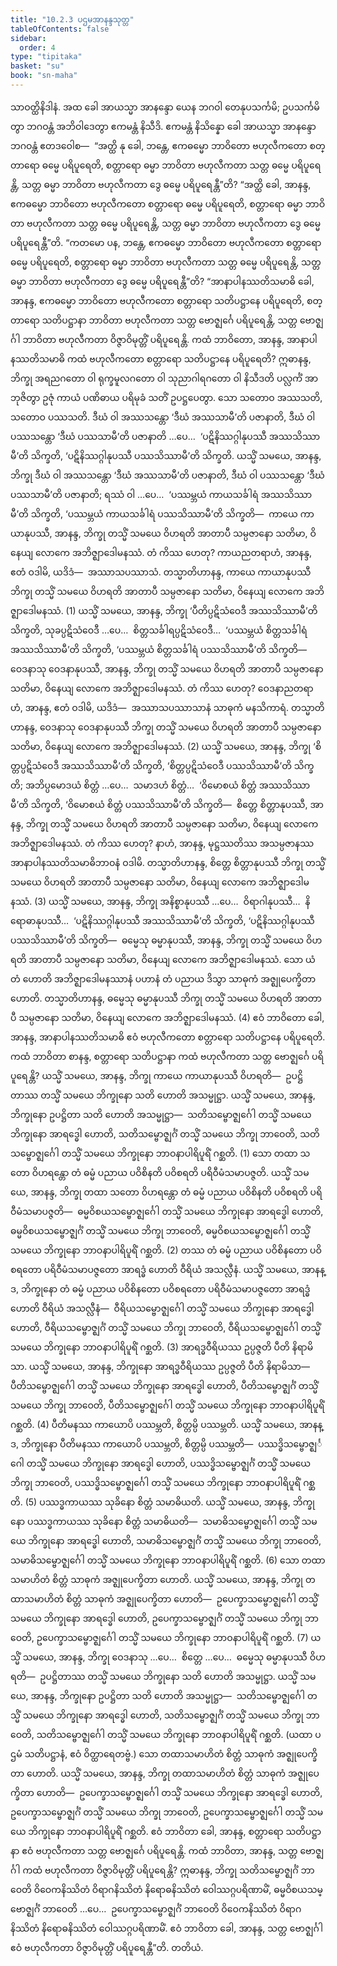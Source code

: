 ```yaml
---
title: "10.2.3 ပဌမအာနန္ဒသုတ္တ"
tableOfContents: false
sidebar:
  order: 4
type: "tipitaka"
basket: "su"
book: "sn-maha"
---
```



<DynamicBreadcrumb />

<Division number="989" book="sn-maha">

<Paragraph number="1733" book="sn-maha">
သာဝတ္ထိနိဒါနံ. အထ ခေါ အာယသ္မာ အာနန္ဒော ယေန ဘဂဝါ တေနုပသင်္ကမိ; ဥပသင်္ကမိတွာ ဘဂဝန္တံ အဘိဝါဒေတွာ ဧကမန္တံ နိသီဒိ. ဧကမန္တံ နိသိန္နော ခေါ အာယသ္မာ အာနန္ဒော ဘဂဝန္တံ ဧတဒဝေါစ—  “အတ္ထိ နု ခေါ, ဘန္တေ, ဧကဓမ္မော ဘာဝိတော ဗဟုလီကတော စတ္တာရော ဓမ္မေ ပရိပူရေတိ, စတ္တာရော ဓမ္မာ ဘာဝိတာ ဗဟုလီကတာ သတ္တ ဓမ္မေ ပရိပူရေန္တိ, သတ္တ ဓမ္မာ ဘာဝိတာ ဗဟုလီကတာ ဒွေ ဓမ္မေ ပရိပူရေန္တီ”တိ?
</Paragraph>

<Paragraph number="1734" book="sn-maha">
“အတ္ထိ ခေါ, အာနန္ဒ, ဧကဓမ္မော ဘာဝိတော ဗဟုလီကတော စတ္တာရော ဓမ္မေ ပရိပူရေတိ, စတ္တာရော ဓမ္မာ ဘာဝိတာ ဗဟုလီကတာ သတ္တ ဓမ္မေ ပရိပူရေန္တိ, သတ္တ ဓမ္မာ ဘာဝိတာ ဗဟုလီကတာ ဒွေ ဓမ္မေ ပရိပူရေန္တီ”တိ.
</Paragraph>

<Paragraph number="1735" book="sn-maha">
“ကတမော ပန, ဘန္တေ, ဧကဓမ္မော ဘာဝိတော ဗဟုလီကတော စတ္တာရော ဓမ္မေ ပရိပူရေတိ, စတ္တာရော ဓမ္မာ ဘာဝိတာ ဗဟုလီကတာ သတ္တ ဓမ္မေ ပရိပူရေန္တိ, သတ္တ ဓမ္မာ ဘာဝိတာ ဗဟုလီကတာ ဒွေ ဓမ္မေ ပရိပူရေန္တီ”တိ? “အာနာပါနဿတိသမာဓိ ခေါ, အာနန္ဒ, ဧကဓမ္မော ဘာဝိတော ဗဟုလီကတော စတ္တာရော သတိပဋ္ဌာနေ ပရိပူရေတိ, စတ္တာရော သတိပဋ္ဌာနာ ဘာဝိတာ ဗဟုလီကတာ သတ္တ ဗောဇ္ဈင်္ဂေ ပရိပူရေန္တိ, သတ္တ ဗောဇ္ဈင်္ဂါ ဘာဝိတာ ဗဟုလီကတာ ဝိဇ္ဇာဝိမုတ္တိံ ပရိပူရေန္တိ.
</Paragraph>

<Paragraph number="1736" book="sn-maha">
ကထံ ဘာဝိတော, အာနန္ဒ, အာနာပါနဿတိသမာဓိ ကထံ ဗဟုလီကတော စတ္တာရော သတိပဋ္ဌာနေ ပရိပူရေတိ? ဣဓာနန္ဒ, ဘိက္ခု အရညဂတော ဝါ ရုက္ခမူလဂတော ဝါ သုညာဂါရဂတော ဝါ နိသီဒတိ ပလ္လင်္ကံ အာဘုဇိတွာ ဥဇုံ ကာယံ ပဏိဓာယ ပရိမုခံ သတိံ ဥပဋ္ဌပေတွာ. သော သတောဝ အဿသတိ, သတောဝ ပဿသတိ. ဒီဃံ ဝါ အဿသန္တော ‘ဒီဃံ အဿသာမီ’တိ ပဇာနာတိ, ဒီဃံ ဝါ ပဿသန္တော ‘ဒီဃံ ပဿသာမီ’တိ ပဇာနာတိ …ပေ…  ‘ပဋိနိဿဂ္ဂါနုပဿီ အဿသိဿာမီ’တိ သိက္ခတိ, ‘ပဋိနိဿဂ္ဂါနုပဿီ ပဿသိဿာမီ’တိ သိက္ခတိ.
</Paragraph>

<Paragraph number="1737" book="sn-maha">
ယသ္မိံ သမယေ, အာနန္ဒ, ဘိက္ခု ဒီဃံ ဝါ အဿသန္တော ‘ဒီဃံ အဿသာမီ’တိ ပဇာနာတိ, ဒီဃံ ဝါ ပဿသန္တော ‘ဒီဃံ ပဿသာမီ’တိ ပဇာနာတိ; ရဿံ ဝါ …ပေ…  ‘ပဿမ္ဘယံ ကာယသင်္ခါရံ အဿသိဿာမီ’တိ သိက္ခတိ, ‘ပဿမ္ဘယံ ကာယသင်္ခါရံ ပဿသိဿာမီ’တိ သိက္ခတိ—  ကာယေ ကာယာနုပဿီ, အာနန္ဒ, ဘိက္ခု တသ္မိံ သမယေ ဝိဟရတိ အာတာပီ သမ္ပဇာနော သတိမာ, ဝိနေယျ လောကေ အဘိဇ္ဈာဒေါမနဿံ. တံ ကိဿ ဟေတု? ကာယညတရာဟံ, အာနန္ဒ, ဧတံ ဝဒါမိ, ယဒိဒံ—  အဿာသပဿာသံ. တသ္မာတိဟာနန္ဒ, ကာယေ ကာယာနုပဿီ ဘိက္ခု တသ္မိံ သမယေ ဝိဟရတိ အာတာပီ သမ္ပဇာနော သတိမာ, ဝိနေယျ လောကေ အဘိဇ္ဈာဒေါမနဿံ. (1)
</Paragraph>

<Paragraph number="1738" book="sn-maha">
ယသ္မိံ သမယေ, အာနန္ဒ, ဘိက္ခု ‘ပီတိပ္ပဋိသံဝေဒီ အဿသိဿာမီ’တိ သိက္ခတိ, သုခပ္ပဋိသံဝေဒီ …ပေ…  စိတ္တသင်္ခါရပ္ပဋိသံဝေဒီ…  ‘ပဿမ္ဘယံ စိတ္တသင်္ခါရံ အဿသိဿာမီ’တိ သိက္ခတိ, ‘ပဿမ္ဘယံ စိတ္တသင်္ခါရံ ပဿသိဿာမီ’တိ သိက္ခတိ—  ဝေဒနာသု ဝေဒနာနုပဿီ, အာနန္ဒ, ဘိက္ခု တသ္မိံ သမယေ ဝိဟရတိ အာတာပီ သမ္ပဇာနော သတိမာ, ဝိနေယျ လောကေ အဘိဇ္ဈာဒေါမနဿံ. တံ ကိဿ ဟေတု? ဝေဒနာညတရာဟံ, အာနန္ဒ, ဧတံ ဝဒါမိ, ယဒိဒံ—  အဿာသပဿာသာနံ သာဓုကံ မနသိကာရံ. တသ္မာတိဟာနန္ဒ, ဝေဒနာသု ဝေဒနာနုပဿီ ဘိက္ခု တသ္မိံ သမယေ ဝိဟရတိ အာတာပီ သမ္ပဇာနော သတိမာ, ဝိနေယျ လောကေ အဘိဇ္ဈာဒေါမနဿံ. (2)
</Paragraph>

<Paragraph number="1739" book="sn-maha">
ယသ္မိံ သမယေ, အာနန္ဒ, ဘိက္ခု ‘စိတ္တပ္ပဋိသံဝေဒီ အဿသိဿာမီ’တိ သိက္ခတိ, ‘စိတ္တပ္ပဋိသံဝေဒီ ပဿသိဿာမီ’တိ သိက္ခတိ; အဘိပ္ပမောဒယံ စိတ္တံ …ပေ…  သမာဒဟံ စိတ္တံ…  ‘ဝိမောစယံ စိတ္တံ အဿသိဿာမီ’တိ သိက္ခတိ, ‘ဝိမောစယံ စိတ္တံ ပဿသိဿာမီ’တိ သိက္ခတိ—  စိတ္တေ စိတ္တာနုပဿီ, အာနန္ဒ, ဘိက္ခု တသ္မိံ သမယေ ဝိဟရတိ အာတာပီ သမ္ပဇာနော သတိမာ, ဝိနေယျ လောကေ အဘိဇ္ဈာဒေါမနဿံ. တံ ကိဿ ဟေတု? နာဟံ, အာနန္ဒ, မုဋ္ဌဿတိဿ အသမ္ပဇာနဿ အာနာပါနဿတိသမာဓိဘာဝနံ ဝဒါမိ. တသ္မာတိဟာနန္ဒ, စိတ္တေ စိတ္တာနုပဿီ ဘိက္ခု တသ္မိံ သမယေ ဝိဟရတိ အာတာပီ သမ္ပဇာနော သတိမာ, ဝိနေယျ လောကေ အဘိဇ္ဈာဒေါမနဿံ. (3)
</Paragraph>

<Paragraph number="1740" book="sn-maha">
ယသ္မိံ သမယေ, အာနန္ဒ, ဘိက္ခု အနိစ္စာနုပဿီ …ပေ…  ဝိရာဂါနုပဿီ…  နိရောဓာနုပဿီ…  ‘ပဋိနိဿဂ္ဂါနုပဿီ အဿသိဿာမီ’တိ သိက္ခတိ, ‘ပဋိနိဿဂ္ဂါနုပဿီ ပဿသိဿာမီ’တိ သိက္ခတိ—  ဓမ္မေသု ဓမ္မာနုပဿီ, အာနန္ဒ, ဘိက္ခု တသ္မိံ သမယေ ဝိဟရတိ အာတာပီ သမ္ပဇာနော သတိမာ, ဝိနေယျ လောကေ အဘိဇ္ဈာဒေါမနဿံ. သော ယံ တံ ဟောတိ အဘိဇ္ဈာဒေါမနဿာနံ ပဟာနံ တံ ပညာယ ဒိသွာ သာဓုကံ အဇ္ဈုပေက္ခိတာ ဟောတိ. တသ္မာတိဟာနန္ဒ, ဓမ္မေသု ဓမ္မာနုပဿီ ဘိက္ခု တသ္မိံ သမယေ ဝိဟရတိ အာတာပီ သမ္ပဇာနော သတိမာ, ဝိနေယျ လောကေ အဘိဇ္ဈာဒေါမနဿံ. (4)
</Paragraph>

<Paragraph number="1741" book="sn-maha">
ဧဝံ ဘာဝိတော ခေါ, အာနန္ဒ, အာနာပါနဿတိသမာဓိ ဧဝံ ဗဟုလီကတော စတ္တာရော သတိပဋ္ဌာနေ ပရိပူရေတိ.
</Paragraph>

<Paragraph number="1742" book="sn-maha">
ကထံ ဘာဝိတာ စာနန္ဒ, စတ္တာရော သတိပဋ္ဌာနာ ကထံ ဗဟုလီကတာ သတ္တ ဗောဇ္ဈင်္ဂေ ပရိပူရေန္တိ? ယသ္မိံ သမယေ, အာနန္ဒ, ဘိက္ခု ကာယေ ကာယာနုပဿီ ဝိဟရတိ—  ဥပဋ္ဌိတာဿ တသ္မိံ သမယေ ဘိက္ခုနော သတိ ဟောတိ အသမ္မုဋ္ဌာ. ယသ္မိံ သမယေ, အာနန္ဒ, ဘိက္ခုနော ဥပဋ္ဌိတာ သတိ ဟောတိ အသမ္မုဋ္ဌာ—  သတိသမ္ဗောဇ္ဈင်္ဂေါ တသ္မိံ သမယေ ဘိက္ခုနော အာရဒ္ဓေါ ဟောတိ, သတိသမ္ဗောဇ္ဈင်္ဂံ တသ္မိံ သမယေ ဘိက္ခု ဘာဝေတိ, သတိသမ္ဗောဇ္ဈင်္ဂေါ တသ္မိံ သမယေ ဘိက္ခုနော ဘာဝနာပါရိပူရိံ ဂစ္ဆတိ. (1)
</Paragraph>

<Paragraph number="1743" book="sn-maha">
သော တထာ သတော ဝိဟရန္တော တံ ဓမ္မံ ပညာယ ပဝိစိနတိ ပဝိစရတိ ပရိဝီမံသမာပဇ္ဇတိ. ယသ္မိံ သမယေ, အာနန္ဒ, ဘိက္ခု တထာ သတော ဝိဟရန္တော တံ ဓမ္မံ ပညာယ ပဝိစိနတိ ပဝိစရတိ ပရိဝီမံသမာပဇ္ဇတိ—  ဓမ္မဝိစယသမ္ဗောဇ္ဈင်္ဂေါ တသ္မိံ သမယေ ဘိက္ခုနော အာရဒ္ဓေါ ဟောတိ, ဓမ္မဝိစယသမ္ဗောဇ္ဈင်္ဂံ တသ္မိံ သမယေ ဘိက္ခု ဘာဝေတိ, ဓမ္မဝိစယသမ္ဗောဇ္ဈင်္ဂေါ တသ္မိံ သမယေ ဘိက္ခုနော ဘာဝနာပါရိပူရိံ ဂစ္ဆတိ. (2)
</Paragraph>

<Paragraph number="1744" book="sn-maha">
တဿ တံ ဓမ္မံ ပညာယ ပဝိစိနတော ပဝိစရတော ပရိဝီမံသမာပဇ္ဇတော အာရဒ္ဓံ ဟောတိ ဝီရိယံ အသလ္လီနံ. ယသ္မိံ သမယေ, အာနန္ဒ, ဘိက္ခုနော တံ ဓမ္မံ ပညာယ ပဝိစိနတော ပဝိစရတော ပရိဝီမံသမာပဇ္ဇတော အာရဒ္ဓံ ဟောတိ ဝီရိယံ အသလ္လီနံ—  ဝီရိယသမ္ဗောဇ္ဈင်္ဂေါ တသ္မိံ သမယေ ဘိက္ခုနော အာရဒ္ဓေါ ဟောတိ, ဝီရိယသမ္ဗောဇ္ဈင်္ဂံ တသ္မိံ သမယေ ဘိက္ခု ဘာဝေတိ, ဝီရိယသမ္ဗောဇ္ဈင်္ဂေါ တသ္မိံ သမယေ ဘိက္ခုနော ဘာဝနာပါရိပူရိံ ဂစ္ဆတိ. (3)
</Paragraph>

<Paragraph number="1745" book="sn-maha">
အာရဒ္ဓဝီရိယဿ ဥပ္ပဇ္ဇတိ ပီတိ နိရာမိသာ. ယသ္မိံ သမယေ, အာနန္ဒ, ဘိက္ခုနော အာရဒ္ဓဝီရိယဿ ဥပ္ပဇ္ဇတိ ပီတိ နိရာမိသာ—  ပီတိသမ္ဗောဇ္ဈင်္ဂေါ တသ္မိံ သမယေ ဘိက္ခုနော အာရဒ္ဓေါ ဟောတိ, ပီတိသမ္ဗောဇ္ဈင်္ဂံ တသ္မိံ သမယေ ဘိက္ခု ဘာဝေတိ, ပီတိသမ္ဗောဇ္ဈင်္ဂေါ တသ္မိံ သမယေ ဘိက္ခုနော ဘာဝနာပါရိပူရိံ ဂစ္ဆတိ. (4)
</Paragraph>

<Paragraph number="1746" book="sn-maha">
ပီတိမနဿ ကာယောပိ ပဿမ္ဘတိ, စိတ္တမ္ပိ ပဿမ္ဘတိ. ယသ္မိံ သမယေ, အာနန္ဒ, ဘိက္ခုနော ပီတိမနဿ ကာယောပိ ပဿမ္ဘတိ, စိတ္တမ္ပိ ပဿမ္ဘတိ—  ပဿဒ္ဓိသမ္ဗောဇ္ဈင်္ဂေါ တသ္မိံ သမယေ ဘိက္ခုနော အာရဒ္ဓေါ ဟောတိ, ပဿဒ္ဓိသမ္ဗောဇ္ဈင်္ဂံ တသ္မိံ သမယေ ဘိက္ခု ဘာဝေတိ, ပဿဒ္ဓိသမ္ဗောဇ္ဈင်္ဂေါ တသ္မိံ သမယေ ဘိက္ခုနော ဘာဝနာပါရိပူရိံ ဂစ္ဆတိ. (5)
</Paragraph>

<Paragraph number="1747" book="sn-maha">
ပဿဒ္ဓကာယဿ သုခိနော စိတ္တံ သမာဓိယတိ. ယသ္မိံ သမယေ, အာနန္ဒ, ဘိက္ခုနော ပဿဒ္ဓကာယဿ သုခိနော စိတ္တံ သမာဓိယတိ—  သမာဓိသမ္ဗောဇ္ဈင်္ဂေါ တသ္မိံ သမယေ ဘိက္ခုနော အာရဒ္ဓေါ ဟောတိ, သမာဓိသမ္ဗောဇ္ဈင်္ဂံ တသ္မိံ သမယေ ဘိက္ခု ဘာဝေတိ, သမာဓိသမ္ဗောဇ္ဈင်္ဂေါ တသ္မိံ သမယေ ဘိက္ခုနော ဘာဝနာပါရိပူရိံ ဂစ္ဆတိ. (6)
</Paragraph>

<Paragraph number="1748" book="sn-maha">
သော တထာသမာဟိတံ စိတ္တံ သာဓုကံ အဇ္ဈုပေက္ခိတာ ဟောတိ. ယသ္မိံ သမယေ, အာနန္ဒ, ဘိက္ခု တထာသမာဟိတံ စိတ္တံ သာဓုကံ အဇ္ဈုပေက္ခိတာ ဟောတိ—  ဥပေက္ခာသမ္ဗောဇ္ဈင်္ဂေါ တသ္မိံ သမယေ ဘိက္ခုနော အာရဒ္ဓေါ ဟောတိ, ဥပေက္ခာသမ္ဗောဇ္ဈင်္ဂံ တသ္မိံ သမယေ ဘိက္ခု ဘာဝေတိ, ဥပေက္ခာသမ္ဗောဇ္ဈင်္ဂေါ တသ္မိံ သမယေ ဘိက္ခုနော ဘာဝနာပါရိပူရိံ ဂစ္ဆတိ. (7)
</Paragraph>

<Paragraph number="1749" book="sn-maha">
ယသ္မိံ သမယေ, အာနန္ဒ, ဘိက္ခု ဝေဒနာသု …ပေ…  စိတ္တေ …ပေ…  ဓမ္မေသု ဓမ္မာနုပဿီ ဝိဟရတိ—  ဥပဋ္ဌိတာဿ တသ္မိံ သမယေ ဘိက္ခုနော သတိ ဟောတိ အသမ္မုဋ္ဌာ. ယသ္မိံ သမယေ, အာနန္ဒ, ဘိက္ခုနော ဥပဋ္ဌိတာ သတိ ဟောတိ အသမ္မုဋ္ဌာ—  သတိသမ္ဗောဇ္ဈင်္ဂေါ တသ္မိံ သမယေ ဘိက္ခုနော အာရဒ္ဓေါ ဟောတိ, သတိသမ္ဗောဇ္ဈင်္ဂံ တသ္မိံ သမယေ ဘိက္ခု ဘာဝေတိ, သတိသမ္ဗောဇ္ဈင်္ဂေါ တသ္မိံ သမယေ ဘိက္ခုနော ဘာဝနာပါရိပူရိံ ဂစ္ဆတိ. (ယထာ ပဌမံ သတိပဋ္ဌာနံ, ဧဝံ ဝိတ္ထာရေတဗ္ဗံ.)
</Paragraph>

<Paragraph number="1750" book="sn-maha">
သော တထာသမာဟိတံ စိတ္တံ သာဓုကံ အဇ္ဈုပေက္ခိတာ ဟောတိ. ယသ္မိံ သမယေ, အာနန္ဒ, ဘိက္ခု တထာသမာဟိတံ စိတ္တံ သာဓုကံ အဇ္ဈုပေက္ခိတာ ဟောတိ—  ဥပေက္ခာသမ္ဗောဇ္ဈင်္ဂေါ တသ္မိံ သမယေ ဘိက္ခုနော အာရဒ္ဓေါ ဟောတိ, ဥပေက္ခာသမ္ဗောဇ္ဈင်္ဂံ တသ္မိံ သမယေ ဘိက္ခု ဘာဝေတိ, ဥပေက္ခာသမ္ဗောဇ္ဈင်္ဂေါ တသ္မိံ သမယေ ဘိက္ခုနော ဘာဝနာပါရိပူရိံ ဂစ္ဆတိ. ဧဝံ ဘာဝိတာ ခေါ, အာနန္ဒ, စတ္တာရော သတိပဋ္ဌာနာ ဧဝံ ဗဟုလီကတာ သတ္တ ဗောဇ္ဈင်္ဂေ ပရိပူရေန္တိ.
</Paragraph>

<Paragraph number="1751" book="sn-maha">
ကထံ ဘာဝိတာ, အာနန္ဒ, သတ္တ ဗောဇ္ဈင်္ဂါ ကထံ ဗဟုလီကတာ ဝိဇ္ဇာဝိမုတ္တိံ ပရိပူရေန္တိ? ဣဓာနန္ဒ, ဘိက္ခု သတိသမ္ဗောဇ္ဈင်္ဂံ ဘာဝေတိ ဝိဝေကနိဿိတံ ဝိရာဂနိဿိတံ နိရောဓနိဿိတံ ဝေါဿဂ္ဂပရိဏာမိံ, ဓမ္မဝိစယသမ္ဗောဇ္ဈင်္ဂံ ဘာဝေတိ …ပေ…  ဥပေက္ခာသမ္ဗောဇ္ဈင်္ဂံ ဘာဝေတိ ဝိဝေကနိဿိတံ ဝိရာဂနိဿိတံ နိရောဓနိဿိတံ ဝေါဿဂ္ဂပရိဏာမိံ. ဧဝံ ဘာဝိတာ ခေါ, အာနန္ဒ, သတ္တ ဗောဇ္ဈင်္ဂါ ဧဝံ ဗဟုလီကတာ ဝိဇ္ဇာဝိမုတ္တိံ ပရိပူရေန္တီ”တိ.

</Paragraph>
</Division>

<Paragraph number="1752" type="center" book="sn-maha">
တတိယံ.
</Paragraph>